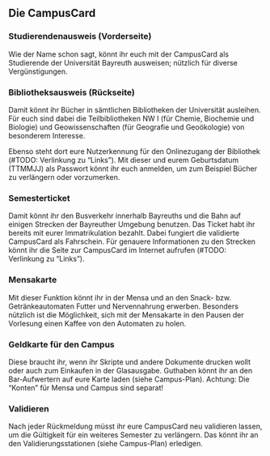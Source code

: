 ## Die CampusCard

### Studierendenausweis (Vorderseite) {-}

Wie der Name schon sagt, könnt ihr euch mit der CampusCard als Studierende der Universität Bayreuth ausweisen; nützlich für diverse Vergünstigungen.

### Bibliotheksausweis (Rückseite) {-}

Damit könnt ihr Bücher in sämtlichen Bibliotheken der Universität ausleihen. Für euch sind dabei die Teilbibliotheken NW I (für Chemie, Biochemie und Biologie)
und Geowissenschaften (für Geografie und Geoökologie) von besonderem Interesse.

Ebenso steht dort eure Nutzerkennung für den Onlinezugang der Bibliothek (#TODO: Verlinkung zu "Links").
Mit dieser und eurem Geburtsdatum (TTMMJJ) als Passwort könnt ihr euch anmelden, um zum Beispiel Bücher zu verlängern oder vorzumerken.

### Semesterticket {-}

Damit könnt ihr den Busverkehr innerhalb Bayreuths und die Bahn auf einigen Strecken der Bayreuther Umgebung benutzen. Das Ticket habt ihr bereits mit eurer Immatrikulation bezahlt.
Dabei fungiert die validierte CampusCard als Fahrschein. Für genauere Informationen zu den Strecken könnt ihr die Seite zur CampusCard im Internet aufrufen (#TODO: Verlinkung zu "Links").

### Mensakarte {-}

Mit dieser Funktion könnt ihr in der Mensa und an den Snack- bzw. Getränkeautomaten Futter und Nervennahrung erwerben.
Besonders nützlich ist die Möglichkeit, sich mit der Mensakarte in den Pausen der Vorlesung einen Kaffee von den Automaten zu holen.

### Geldkarte für den Campus {-}

Diese braucht ihr, wenn ihr Skripte und andere Dokumente drucken wollt oder auch zum Einkaufen in der Glasausgabe. Guthaben könnt ihr an den Bar-Aufwertern auf eure Karte laden (siehe Campus-Plan).
Achtung: Die "Konten" für Mensa und Campus sind separat!

### Validieren {-}

Nach jeder Rückmeldung müsst ihr eure CampusCard neu validieren lassen, um die Gültigkeit für ein weiteres Semester zu verlängern.
Das könnt ihr an den Validierungsstationen (siehe Campus-Plan) erledigen.